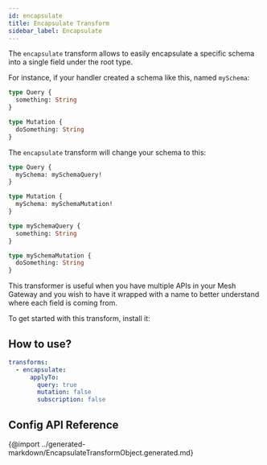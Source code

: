 ```yaml
---
id: encapsulate
title: Encapsulate Transform
sidebar_label: Encapsulate
---
```


The `encapsulate` transform allows to easily encapsulate a specific schema into a single field under the root type.

For instance, if your handler created a schema like this, named `mySchema`:

```graphql
type Query {
  something: String
}

type Mutation {
  doSomething: String
}
```

The `encapsulate` transform will change your schema to this:

```graphql
type Query {
  mySchema: mySchemaQuery!
}

type Mutation {
  mySchema: mySchemaMutation!
}

type mySchemaQuery {
  something: String
}

type mySchemaMutation {
  doSomething: String
}
```

This transformer is useful when you have multiple APIs in your Mesh Gateway and you wish to have it wrapped with a name to better understand where each field is coming from.

To get started with this transform, install it:

<PackageInstall packages="@graphql-mesh/transform-encapsulate" />

## How to use?

```yaml
transforms:
  - encapsulate:
      applyTo:
        query: true
        mutation: false
        subscription: false

```

## Config API Reference

{@import ../generated-markdown/EncapsulateTransformObject.generated.md}
